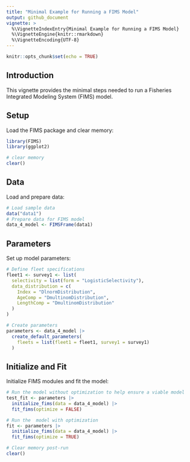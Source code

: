 ```yaml
---
title: "Minimal Example for Running a FIMS Model"
output: github_document
vignette: >
  %\VignetteIndexEntry{Minimal Example for Running a FIMS Model}
  %\VignetteEngine{knitr::rmarkdown}
  %\VignetteEncoding{UTF-8}
---
```



```r
knitr::opts_chunk$set(echo = TRUE)
```

## Introduction
This vignette provides the minimal steps needed to run a Fisheries Integrated Modeling System (FIMS) model.

## Setup
Load the FIMS package and clear memory:
```r
library(FIMS)
library(ggplot2)

# clear memory
clear()
```

## Data
Load and prepare data:
```r
# Load sample data
data("data1")
# Prepare data for FIMS model
data_4_model <- FIMSFrame(data1)
```

## Parameters
Set up model parameters:
```r
# Define fleet specifications
fleet1 <- survey1 <- list(
  selectivity = list(form = "LogisticSelectivity"),
  data_distribution = c(
    Index = "DlnormDistribution",
    AgeComp = "DmultinomDistribution",
    LengthComp = "DmultinomDistribution"
  )
)

# Create parameters
parameters <- data_4_model |>
  create_default_parameters(
    fleets = list(fleet1 = fleet1, survey1 = survey1)
  )
```

## Initialize and Fit
Initialize FIMS modules and fit the model:
```r
# Run the model without optimization to help ensure a viable model
test_fit <- parameters |>
  initialize_fims(data = data_4_model) |>
  fit_fims(optimize = FALSE)

# Run the  model with optimization
fit <- parameters |>
  initialize_fims(data = data_4_model) |>
  fit_fims(optimize = TRUE)

# Clear memory post-run
clear()
```
